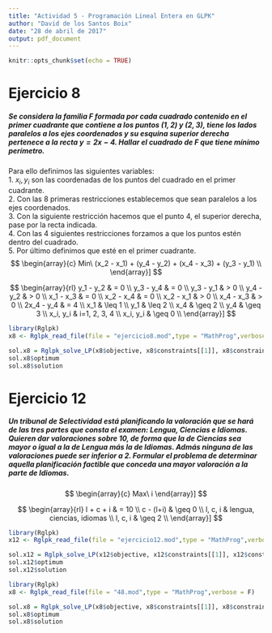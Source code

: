 ```yaml
---
title: "Actividad 5 - Programación Lineal Entera en GLPK"
author: "David de los Santos Boix"
date: "28 de abril de 2017"
output: pdf_document
---
```


```r
knitr::opts_chunk$set(echo = TRUE)
```

# Ejercicio 8
##### Se considera la familia F formada por cada cuadrado contenido en el primer cuadrante que contiene a los puntos $(1,2)$ y $(2,3)$, tiene los lados paralelos a los ejes coordenados y su esquina superior derecha pertenece a la recta $y=2x-4$. Hallar el cuadrado de F que tiene mínimo perímetro.

Para ello definimos las siguientes variables:  
1. $x_i, y_i$ son las coordenadas de los puntos del cuadrado en el primer cuadrante.  
2. Con las 8 primeras restricciones establecemos que sean paralelos a los ejes coordenados.  
3. Con la siguiente restricción hacemos que el punto 4, el superior derecha, pase por la recta indicada.  
4. Con las 4 siguientes restricciones forzamos a que los puntos estén dentro del cuadrado.  
5. Por último definimos que esté en el primer cuadrante.  
$$
\begin{array}{c}
Min\  (x_2 - x_1) + (y_4 - y_2) + (x_4 - x_3) + (y_3 - y_1) \\
\end{array}]
$$

$$
\begin{array}{rl}
y_1 - y_2 & = 0 \\
y_3 - y_4 & = 0 \\
y_3 - y_1 & > 0 \\
y_4 - y_2 & > 0 \\
x_1 - x_3 & = 0 \\
x_2 - x_4 & = 0 \\
x_2 - x_1 & > 0 \\
x_4 - x_3 & > 0 \\
2x_4 - y_4 & = 4 \\
x_1 & \leq 1 \\
y_1 & \leq 2 \\
x_4 & \geq 2 \\
y_4 & \geq 3 \\
x_i, y_i & i=1, 2, 3, 4 \\
x_i, y_i & \geq 0 \\
\end{array}]
$$

```r
library(Rglpk)
x8 <- Rglpk_read_file(file = "ejercicio8.mod",type = "MathProg",verbose = F)

sol.x8 = Rglpk_solve_LP(x8$objective, x8$constraints[[1]], x8$constraints[[2]], x8$constraints[[3]], x8$bounds, x8$types, x8$maximum)
sol.x8$optimum
sol.x8$solution

```
\textit{He tenido que cambiar de ">" a ">=" dado que al cargar el fichero con esa desigualdad estricta el paquete no lo reconoce. Eso no puede ser debido a que el punto no puede ser sí mismo, no sería un cuadrado, sería un punto. De todas formas el problema resuelve de forma idéntica al anterior.}

# Ejercicio 12
##### Un tribunal de Selectividad está planificando la valoración que se hará de las tres partes que consta el examen: Lengua, Ciencias e Idiomas. Quieren dar valoraciones sobre 10, de forma que la de Ciencias sea mayor o igual a la de Lengua más la de Idiomas. Admás ninguna de las valoraciones puede ser inferior a 2. Formular el problema de determinar aquella planificación factible que conceda una mayor valoración a la parte de Idiomas.
$$
\begin{array}{c}
Max\  i
\end{array}]
$$

$$
\begin{array}{rl}
l + c + i & = 10 \\
c - (l+i) & \geq 0 \\
l, c, i & lengua, ciencias, idiomas \\
l, c, i  & \geq 2 \\
\end{array}]
$$
```r
library(Rglpk)
x12 <- Rglpk_read_file(file = "ejercicio12.mod",type = "MathProg",verbose = F)

sol.x12 = Rglpk_solve_LP(x12$objective, x12$constraints[[1]], x12$constraints[[2]], x12$constraints[[3]], x12$bounds, x12$types, x12$maximum)
sol.x12$optimum
sol.x12$solution

```



```r
library(Rglpk)
x8 <- Rglpk_read_file(file = "48.mod",type = "MathProg",verbose = F)

sol.x8 = Rglpk_solve_LP(x8$objective, x8$constraints[[1]], x8$constraints[[2]], x8$constraints[[3]], x8$bounds, x8$types, x8$maximum)
sol.x8$optimum
sol.x8$solution
```